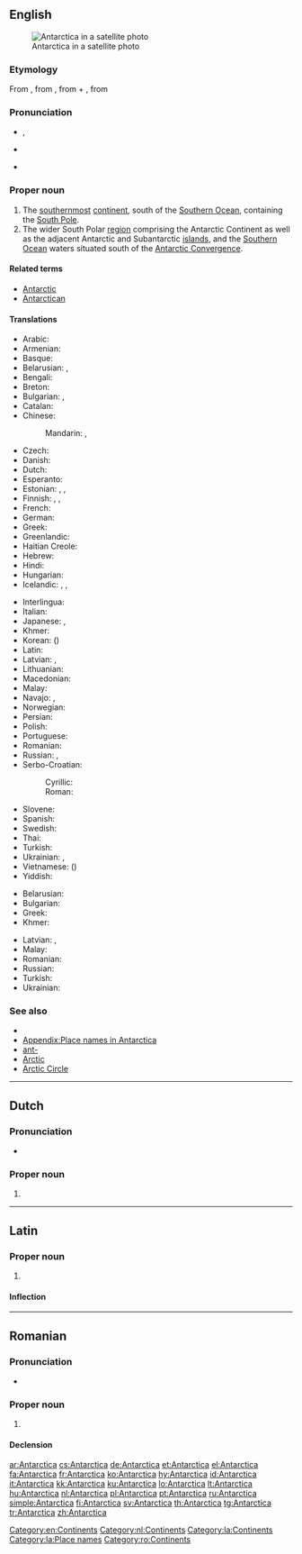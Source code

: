 ==English==
{{wikipedia}}
[[Image:Antarctica_satellite_globe.jpg|thumb|Antarctica in a satellite photo]]

===Etymology===
From {{etyl|NL.}} {{term|Antarctica|lang=la}}, from {{etyl|grc}} {{term|ἀνταρκτικός|sc=polytonic|tr=antarktikos|lang=grc}}, from {{term|ἀντ-|sc=polytonic|tr=ant-||[[ant-]], [[against]], [[opposed]]|lang=grc}} + {{term|ἀρκτικός|sc=polytonic|tr=arktikos||[[Arctic]]|lang=grc}}, from {{etyl|grc}} {{term|ἄρκτος|sc=polytonic|tr=arktos||[[bear]]|lang=grc}}

===Pronunciation===
* {{a|UK}} {{IPA|/ˌænˈtɑːk.tɪk.ə/}}, {{X-SAMPA|/%{n"tA:k.tIk.@/}}
* {{a|US}} {{IPA|/ænˈtɑɹktɪkə/}}
* {{audio|en-us-Antarctica.ogg|Audio (US)}}

===Proper noun===
{{en-proper noun}}

# The [[southernmost]] [[continent]], south of the [[Southern Ocean]], containing the [[South Pole]].
# The wider South Polar [[region]] comprising the Antarctic Continent as well as the adjacent Antarctic and Subantarctic [[island]]s, and the [[Southern Ocean]] waters situated south of the [[Antarctic Convergence]].

====Related terms====
* [[Antarctic]]
* [[Antarctican]]

====Translations====
{{trans-top|southernmost continent}}
* Arabic: {{t-|ar|أنتاركتيكا|f|tr='antaarktika}}
* Armenian: {{t-|hy|Անտարկտիկա|tr=Antarktika}}
* Basque: {{t+|eu|Antartika}}
* Belarusian: {{t-|be|Антарктыда|f|tr=Antarktýda}}, {{t-|be|Антарктыка|f|tr=Antárktyka}} {{qualifier|the region}}
* Bengali: {{t-|bn|অ্যান্টার্কটিকা|sc=Beng}}
* Breton: {{t-|br|Antarktika}}
* Bulgarian: {{t+|bg|Антарктида|f|tr=Antarktída}} {{qualifier|the continent}}, {{t-|bg|Антарктика|f|tr=Antárktika}} {{qualifier|the region}}
* Catalan: {{t+|ca|Antàrtida|f}}
* Chinese:
*: Mandarin: {{t-|cmn|南極洲|sc=Hani}}, {{t-|cmn|南极洲|tr=Nánjízhōu|sc=Hani}}
* Czech: {{t+|cs|Antarktida|f}}
* Danish: {{t-|da|Antarktis}}
* Dutch: {{t+|nl|Antarctica|n}}
* Esperanto: {{t+|eo|Antarkto}}
* Estonian: {{t-|et|Antarktika}}, {{t-|et|Antarktis}}, {{t-|et|Lõunamanner}}
* Finnish: {{t+|fi|Etelämanner}}, {{t+|fi|Antarktis}}, {{t+|fi|Etelänapamanner}}
* French: {{t+|fr|Antarctique|m}}
* German: {{t+|de|Antarktis|f}}
* Greek: {{t+|el|Ανταρκτική|f|tr=Antarktikí}}
* Greenlandic: {{t-|kl|Qalasersuaq Kujalleq}}
* Haitian Creole: {{tø|ht|Antatik}}
* Hebrew: {{t-|he|אנטרקטיקה|f|tr=antár(k)tika|sc=Hebr}}
* Hindi: {{t-|hi|अंटार्कटिका|tr=aṇṭārkṭikā}}
* Hungarian: {{t+|hu|Antarktisz}}
* Icelandic: {{t+|is|Suðurskautslandið|n}}, {{t-|is|Suðurheimskautslandið|n}}, {{t+|is|Antarktíka|f}}
{{trans-mid}}
* Interlingua: {{t-|ia|Antarctica}}
* Italian: {{t+|it|Antartide}}
* Japanese: {{t+|ja|南極|tr=なんきょく, Nankyoku}}, {{t-|ja|南極大陸|tr=なんきょくたいりく, Nankyoku tairiku}}
* Khmer: {{t-|km|អង់តាទិក|sc=Khmr|tr=ɑngtaatik}}
* Korean: {{t+|ko|남극|tr=Namgeuk|sc=Hang}} ({{t+|ko|南極|sc=Hani}})
* Latin: {{t-|la|Antarctica}}
* Latvian: {{t-|lv|Antarktīda|f}}, {{t-|lv|Antarktika|f}}
* Lithuanian: {{t+|lt|Antarktida}}
* Macedonian: {{t-|mk|Антарктик|m|tr=Antárktik}}
* Malay: {{t-|ms|Antartika}}
* Navajo: {{tø|nv|Shádiʼááhjí Honeezkʼazii}}, {{tø|nv|Shádiʼááhjí kéyah yistinígíí}}
* Norwegian: {{t-|no|Antarktis}}
* Persian: {{t+|fa|جنوبگان|tr=Junubegân|sc=fa-Arab}}
* Polish: {{t+|pl|Antarktyda}}
* Portuguese: {{t+|pt|Antártica}}
* Romanian: {{t-|ro|Antarctica}}
* Russian: {{t+|ru|Антарктида|f|tr=Antarktída}}, {{t+|ru|Антарктика|f|tr=Antárktika}} {{qualifier|the region}}
* Serbo-Croatian:
*: Cyrillic: {{t-|sh|Антарктик|f}}
*: Roman: {{t-|sh|Antarktik|f}}
* Slovene: {{t+|sl|Antarktika}}
* Spanish: {{t+|es|Antártida}}
* Swedish: {{t+|sv|Antarktis}}
* Thai: {{t-|th|แอนตาร์กติกา|tr=aendtàakdtìgaa}}
* Turkish: {{t+|tr|Antarktika}}
* Ukrainian: {{t-|uk|Антарктида|f|tr=Antarktýda}}, {{t+|uk|Антарктика|f|tr=Antárktyka}} {{qualifier|the region}}
* Vietnamese: {{t-|vi|Châu Nam Cực}} ({{t-|vi|洲南極|sc=Hani}})
* Yiddish: {{t-|yi|אַנטאַרקטיקאַ|sc=Hebr}}
{{trans-bottom}}

{{trans-top|south polar region}}
* Belarusian: {{t-|be|Антарктыка|f|tr=Antárktyka}}
* Bulgarian: {{t-|bg|Антарктика|f|tr=Antárktika}}
* Greek: {{t+|el|Ανταρκτική|f|tr=Antarktikí}}
* Khmer: {{t-|km|អង់តាទិក|sc=Khmr|tr=ɑngtaatik}}
{{trans-mid}}
* Latvian: {{t-|lv|Antarktīda|f}}, {{t-|lv|Antarktika|f}}
* Malay: {{t-|ms|Antartika}}
* Romanian: {{t-|ro|Antarctica|f}}
* Russian: {{t+|ru|Антарктика|f|tr=Antárktika}}
* Turkish: {{t+|tr|Antarktika}}
* Ukrainian: {{t+|uk|Антарктика|f|tr=Antárktyka}}
{{trans-bottom}}

===See also===
* {{list|en|continents}}
* [[Appendix:Place names in Antarctica]]
* [[ant-]]
* [[Arctic]]
* [[Arctic Circle]]

[[Category:en:Continents]]

----

==Dutch==
{{wikipedia|lang=nl}}

===Pronunciation===
* {{IPA|lang=nl|/ɑn.ˈtɑrk.ti.kaː/}}

===Proper noun===
{{nl-proper noun|g=n}}

# {{l|en|Antarctica}}

[[Category:nl:Continents]]

----

==Latin==
{{wikipedia|lang=la}}

===Proper noun===
{{la-proper noun|Antarctica|Antarcticae|Antarcticae|f|first}}

# {{l|en|Antarctica}}

====Inflection====
{{la-decl-1st-loc|Antarctic}}

[[Category:la:Continents]]
[[Category:la:Place names]]

----

==Romanian==
{{wikipedia|lang=ro}}

===Pronunciation===
* {{IPA|[anˈtark.tika]|lang=ro}}

===Proper noun===
{{head|ro|proper noun|g=f}}

# {{l|en|Antarctica}}

====Declension====
{{ro-country|gend=f|Antarcticii}}

[[Category:ro:Continents]]

[[ar:Antarctica]]
[[cs:Antarctica]]
[[de:Antarctica]]
[[et:Antarctica]]
[[el:Antarctica]]
[[fa:Antarctica]]
[[fr:Antarctica]]
[[ko:Antarctica]]
[[hy:Antarctica]]
[[id:Antarctica]]
[[it:Antarctica]]
[[kk:Antarctica]]
[[ku:Antarctica]]
[[lo:Antarctica]]
[[lt:Antarctica]]
[[hu:Antarctica]]
[[nl:Antarctica]]
[[pl:Antarctica]]
[[pt:Antarctica]]
[[ru:Antarctica]]
[[simple:Antarctica]]
[[fi:Antarctica]]
[[sv:Antarctica]]
[[th:Antarctica]]
[[tg:Antarctica]]
[[tr:Antarctica]]
[[zh:Antarctica]]